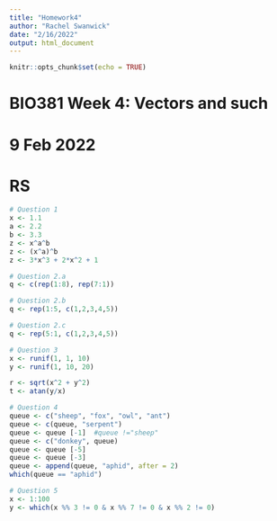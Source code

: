 ```yaml
---
title: "Homework4"
author: "Rachel Swanwick"
date: "2/16/2022"
output: html_document
---
```


```r
knitr::opts_chunk$set(echo = TRUE)
```

# BIO381 Week 4: Vectors and such
# 9 Feb 2022
# RS

```r
# Question 1 
x <- 1.1
a <- 2.2
b <- 3.3
z <- x^a^b 
z <- (x^a)^b 
z <- 3*x^3 + 2*x^2 + 1
```

```r
# Question 2.a
q <- c(rep(1:8), rep(7:1))
```

```r
# Question 2.b
q <- rep(1:5, c(1,2,3,4,5))
```

```r
# Question 2.c
q <- rep(5:1, c(1,2,3,4,5))
```

```r
# Question 3
x <- runif(1, 1, 10)
y <- runif(1, 10, 20)

r <- sqrt(x^2 + y^2)
t <- atan(y/x)
```

```r
# Question 4
queue <- c("sheep", "fox", "owl", "ant")
queue <- c(queue, "serpent")
queue <- queue [-1]  #queue !="sheep"
queue <- c("donkey", queue)
queue <- queue [-5]
queue <- queue [-3]
queue <- append(queue, "aphid", after = 2)
which(queue == "aphid")
```

```r
# Question 5
x <- 1:100
y <- which(x %% 3 != 0 & x %% 7 != 0 & x %% 2 != 0) 
```